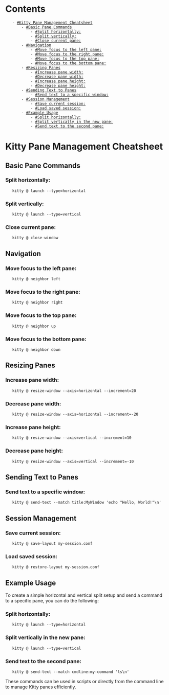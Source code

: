 = Contents =
    - [[#Kitty Pane Management Cheatsheet]]
        - [[#Basic Pane Commands]]
            - [[#Split horizontally:]]
            - [[#Split vertically:]]
            - [[#Close current pane:]]
        - [[#Navigation]]
            - [[#Move focus to the left pane:]]
            - [[#Move focus to the right pane:]]
            - [[#Move focus to the top pane:]]
            - [[#Move focus to the bottom pane:]]
        - [[#Resizing Panes]]
            - [[#Increase pane width:]]
            - [[#Decrease pane width:]]
            - [[#Increase pane height:]]
            - [[#Decrease pane height:]]
        - [[#Sending Text to Panes]]
            - [[#Send text to a specific window:]]
        - [[#Session Management]]
            - [[#Save current session:]]
            - [[#Load saved session:]]
        - [[#Example Usage]]
            - [[#Split horizontally:]]
            - [[#Split vertically in the new pane:]]
            - [[#Send text to the second pane:]]

= Kitty Pane Management Cheatsheet =
== Basic Pane Commands ==
=== Split horizontally: ===
	kitty @ launch --type=horizontal
=== Split vertically: ===
	kitty @ launch --type=vertical
=== Close current pane: ===
    kitty @ close-window
== Navigation ==
=== Move focus to the left pane: ===
	kitty @ neighbor left
=== Move focus to the right pane: ===
	kitty @ neighbor right
=== Move focus to the top pane: ===
	kitty @ neighbor up
=== Move focus to the bottom pane: ===
    kitty @ neighbor down
== Resizing Panes ==
=== Increase pane width: ===
	kitty @ resize-window --axis=horizontal --increment=20
=== Decrease pane width: ===
	kitty @ resize-window --axis=horizontal --increment=-20
=== Increase pane height: ===
	kitty @ resize-window --axis=vertical --increment=10
=== Decrease pane height: ===
    kitty @ resize-window --axis=vertical --increment=-10
== Sending Text to Panes ==
=== Send text to a specific window: ===
    kitty @ send-text --match title:MyWindow 'echo "Hello, World!"\n'
== Session Management ==
=== Save current session: ===
	kitty @ save-layout my-session.conf
=== Load saved session: ===
    kitty @ restore-layout my-session.conf
== Example Usage ==
To create a simple horizontal and vertical split setup and send a command to a specific pane, you can do the following:
=== Split horizontally: ===
	kitty @ launch --type=horizontal
=== Split vertically in the new pane: ===
	kitty @ launch --type=vertical
=== Send text to the second pane: ===
	kitty @ send-text --match cmdline:my-command 'ls\n'
These commands can be used in scripts or directly from the command line to manage Kitty panes efficiently.
